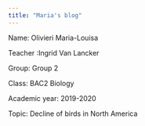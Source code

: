 ```yaml
---
title: "Maria's blog"
---
```

Name: Olivieri Maria-Louisa

Teacher :Ingrid Van Lancker 

Group: Group 2

Class: BAC2 Biology

Academic year: 2019-2020

Topic: Decline of birds in North America



